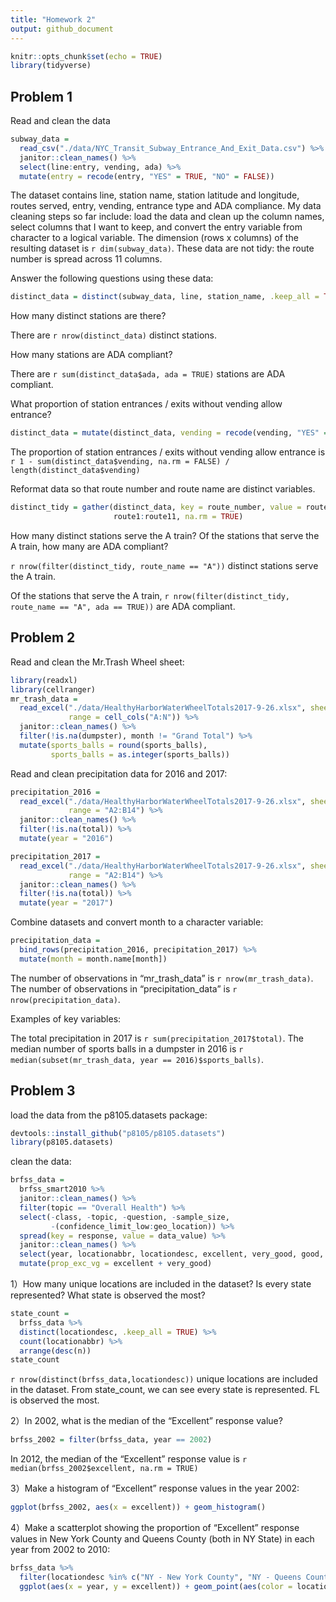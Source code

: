 ```yaml
---
title: "Homework 2"
output: github_document
---
```


```r
knitr::opts_chunk$set(echo = TRUE)
library(tidyverse)
```

## Problem 1
Read and clean the data
```r
subway_data = 
  read_csv("./data/NYC_Transit_Subway_Entrance_And_Exit_Data.csv") %>% 
  janitor::clean_names() %>%
  select(line:entry, vending, ada) %>% 
  mutate(entry = recode(entry, "YES" = TRUE, "NO" = FALSE))
```
The dataset contains line, station name, station latitude and longitude, routes served, entry, vending, entrance type and ADA compliance. My data cleaning steps so far include: load the data and clean up the column names, select columns that I want to keep, and convert the entry variable from character to a logical variable.
The dimension (rows x columns) of the resulting dataset is `r dim(subway_data)`.
These data are not tidy: the route number is spread across 11 columns.

Answer the following questions using these data:

```r
distinct_data = distinct(subway_data, line, station_name, .keep_all = TRUE)
```
How many distinct stations are there?

There are `r nrow(distinct_data)` distinct stations.

How many stations are ADA compliant?

There are `r sum(distinct_data$ada, ada = TRUE)` stations are ADA compliant.

What proportion of station entrances / exits without vending allow entrance?
```r
distinct_data = mutate(distinct_data, vending = recode(vending, "YES" = TRUE, "NO" = FALSE))
```
The proportion of station entrances / exits without vending allow entrance is 
`r 1 - sum(distinct_data$vending, na.rm = FALSE) / length(distinct_data$vending)`

Reformat data so that route number and route name are distinct variables. 
```r
distinct_tidy = gather(distinct_data, key = route_number, value = route_name, 
                       route1:route11, na.rm = TRUE)
```
How many distinct stations serve the A train? Of the stations that serve the A train, how many are ADA compliant?

`r nrow(filter(distinct_tidy, route_name == "A"))` distinct stations serve the A train.

Of the stations that serve the A train, `r nrow(filter(distinct_tidy, route_name == "A", ada == TRUE))` are ADA compliant.

## Problem 2
Read and clean the Mr.Trash Wheel sheet:
```r
library(readxl)
library(cellranger)
mr_trash_data = 
  read_excel("./data/HealthyHarborWaterWheelTotals2017-9-26.xlsx", sheet = 1,
             range = cell_cols("A:N")) %>% 
  janitor::clean_names() %>% 
  filter(!is.na(dumpster), month != "Grand Total") %>% 
  mutate(sports_balls = round(sports_balls), 
         sports_balls = as.integer(sports_balls))
```

Read and clean precipitation data for 2016 and 2017:
```r
precipitation_2016 =
  read_excel("./data/HealthyHarborWaterWheelTotals2017-9-26.xlsx", sheet = 4,
             range = "A2:B14") %>% 
  janitor::clean_names() %>% 
  filter(!is.na(total)) %>% 
  mutate(year = "2016")

precipitation_2017 =
  read_excel("./data/HealthyHarborWaterWheelTotals2017-9-26.xlsx", sheet = 3,
             range = "A2:B14") %>% 
  janitor::clean_names() %>% 
  filter(!is.na(total)) %>% 
  mutate(year = "2017")
```

Combine datasets and convert month to a character variable:
```r
precipitation_data = 
  bind_rows(precipitation_2016, precipitation_2017) %>% 
  mutate(month = month.name[month])
```
The number of observations in "mr_trash_data" is `r nrow(mr_trash_data)`.
The number of observations in "precipitation_data" is `r nrow(precipitation_data)`.

Examples of key variables:

The total precipitation in 2017 is `r sum(precipitation_2017$total)`.
The median number of sports balls in a dumpster in 2016 is 
`r median(subset(mr_trash_data, year == 2016)$sports_balls)`.

## Problem 3
load the data from the  p8105.datasets package: 
```r
devtools::install_github("p8105/p8105.datasets")
library(p8105.datasets)
```
clean the data:
```r
brfss_data = 
  brfss_smart2010 %>% 
  janitor::clean_names() %>% 
  filter(topic == "Overall Health") %>% 
  select(-class, -topic, -question, -sample_size, 
         -(confidence_limit_low:geo_location)) %>% 
  spread(key = response, value = data_value) %>% 
  janitor::clean_names() %>% 
  select(year, locationabbr, locationdesc, excellent, very_good, good, fair, poor) %>% 
  mutate(prop_exc_vg = excellent + very_good)
```
1）How many unique locations are included in the dataset? Is every state represented? What state is observed the most?
```r
state_count = 
  brfss_data %>% 
  distinct(locationdesc, .keep_all = TRUE) %>% 
  count(locationabbr) %>% 
  arrange(desc(n))
state_count
```
`r nrow(distinct(brfss_data,locationdesc))` unique locations are included in the dataset.
From state_count, we can see every state is represented. FL is observed the most.

2）In 2002, what is the median of the “Excellent” response value?
```r
brfss_2002 = filter(brfss_data, year == 2002)
```
In 2012, the median of the "Excellent" response value is `r median(brfss_2002$excellent, na.rm = TRUE)`

3）Make a histogram of “Excellent” response values in the year 2002:
```r
ggplot(brfss_2002, aes(x = excellent)) + geom_histogram()
```

4）Make a scatterplot showing the proportion of “Excellent” response values in New York County and Queens County (both in NY State) in each year from 2002 to 2010:
```r
brfss_data %>% 
  filter(locationdesc %in% c("NY - New York County", "NY - Queens County")) %>% 
  ggplot(aes(x = year, y = excellent)) + geom_point(aes(color = locationdesc))
```

